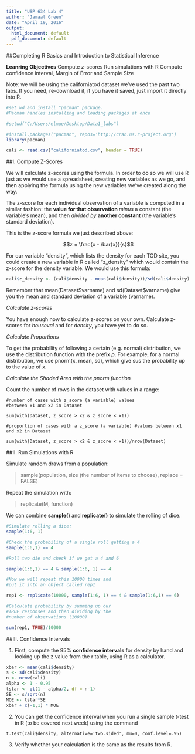 ```yaml
---
title: "USP 634 Lab 4"
author: "Jamaal Green"
date: "April 19, 2016"
output:
  html_document: default
  pdf_document: default
---
```


##Completing R Basics and Introduction to Statistical Inference

**Leanring Objectives**
Compute z-scores
Run simulations with R
Compute confidence interval, Margin of Error and Sample Size

Note: we will be using the californiatod dataset we've used the past two labs. If you need, re-download it, if you have it saved, just import it directly into R.

```r

#set wd and install "pacman" package. 
#Pacman handles installing and loading packages at once

#setwd("C:/Users/elmue/Desktop/Data1_labs")

#install.packages("pacman", repos='http://cran.us.r-project.org')
library(pacman)

cali <- read.csv("californiatod.csv", header = TRUE)

```

##I. Compute Z-Scores 

We will calculate z-scores using the formula. In order to do so we will use R just as we would use a spreadsheet, creating new variables as we go, and then applying the formula using the new variables we've created along the way.

The z-score for each individual observation of a variable is computed in a similar fashion: the **value for that observation** *minus* a constant (the variable's mean), and then *divided by* **another constant** (the variable's standard deviation).

This is the z-score formula we just described above:

$$z = \frac{x - \bar{x}}{s}$$

For our variable "density", which lists the density for each TOD site, you could create a new variable in R called "z_density" which would contain the z-score for the density variable. We would use this formula:

```r

cali$z_density <- (cali$density - mean(cali$density))/sd(cali$density)
```

Remember that mean(Dataset\$varname) and sd(Dataset\$varname) give you the mean and standard deviation of a variable (varname).

*Calculate z-scores*

You have enough now to calculate z-scores on your own. Calculate z-scores for *houseval* and for *density*, you have yet to do so. 

*Calculate Proportions*

To get the probability of following a certain (e.g. normal) distribution, we use the distribution function with the prefix *p*. For example, for a normal distribution, we use pnorm(x, mean, sd), which give sus the probability up to the value of x. 

\begin{center}
\includegraphics{pnorm.png}
\end{center}

*Calculate the Shaded Area with the pnorm function*

Count the number of rows in the dataset with values in a range:

```
#number of cases with z_score (a variable) values
#between x1 and x2 in Dataset

sum(with(Dataset, z_score > x2 & z_score < x1))

#proportion of cases with a z_score (a variable) #values between x1 and x2 in Dataset

sum(with(Dataset, z_score > x2 & z_score < x1))/nrow(Dataset)
```

##II. Run Simulations with R

Simulate random draws from a population:

> sample(population, size (the number of items to choose), replace = FALSE)

Repeat the simulation with:

> replicate(M, function)

We can combine **sample()** and **replicate()** to simulate the rolling of dice. 

```r
#Simulate rolling a dice: 
sample(1:6, 1)

#Check the probability of a single roll getting a 4
sample(1:6,1) == 4

#Roll two die and check if we get a 4 and 6

sample(1:6,1) == 4 & sample(1:6, 1) == 4
```

```r
#Now we will repeat this 10000 times and
#put it into an object called rep1

rep1 <- replicate(10000, sample(1:6, 1) == 4 & sample(1:6,1) == 6)

#Calculate probability by summing up our
#TRUE responses and then dividing by the 
#number of observations (10000)

sum(rep1, TRUE)/10000
```

##III. Confidence Intervals

1. First, compute the 95% **confidence intervals** for density by hand and looking up the z value from the r table, using R as a calculator. 

```r

xbar <- mean(cali$density)
s <- sd(cali$density)
n <- nrow(cali)
alpha <- 1 - 0.95
tstar <- qt(1 - alpha/2, df = n-1)
SE <- s/sqrt(n)
MOE <- tstar*SE
xbar + c(-1,1) * MOE
```

2. You can get the confidence interval when you run a single sample t-test in R (to be covered next week) using the command 

```
t.test(cali$density, alternative='two.sided', mu=0, conf.level=.95)
```

3. Verify whether your calculation is the same as the results from R. 